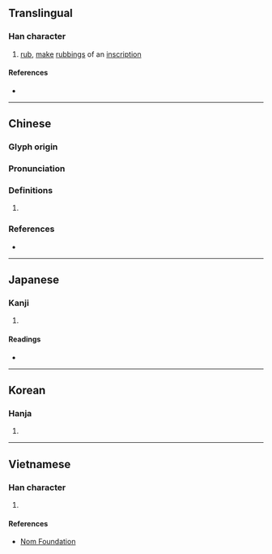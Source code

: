 {{also|搭}}
{{character info/new}}
==Translingual==

===Han character===
{{Han char|rn=64|rad=手|as=10|sn=13|four=56027|canj=QASM|ids=⿰扌𦐇}}

# [[rub]], [[make]] [[rubbing]]s of an [[inscription]]

====References====
* {{Han ref|kx=0447.240|dkj=12503|dj=0798.160|hdz=31931.080|uh=6428|ud=25640|bh=DDAD|bd=56749}}

----

==Chinese==
{{zh-forms}}

===Glyph origin===
{{Han etym}}

===Pronunciation===
{{zh-pron
|m=tà,tā
|c=taap3
|h=pfs=lap
|md=
|mn=
|w=
|mc=y
|oc=y
|cat=
}}

===Definitions===
{{zh-hanzi}}

# {{rfdef|lang=zh}}

===References===
* {{R:twedu|B01375}}

----

==Japanese==

===Kanji===
{{ja-kanji|grade=|rs=手10}}

# {{defn|lang=ja|sort=手10}}

====Readings====
* {{ja-readings
|goon=とう
|kanon=とう
|kun=う-つ, す-る}}

----

==Korean==

===Hanja===
{{ko-hanja|hangeul=탑|eumhun=|rv=tap|mr=t'ap|y=thap}}

# {{defn|lang=ko|sort=手10}}

----

==Vietnamese==

===Han character===
{{vi-hantu|rs=手10|thác}}

# {{defn|lang=vi|sort=手10}}

====References====
* [http://nomfoundation.org/common/nom_details.php?codepoint=6248 Nom Foundation]